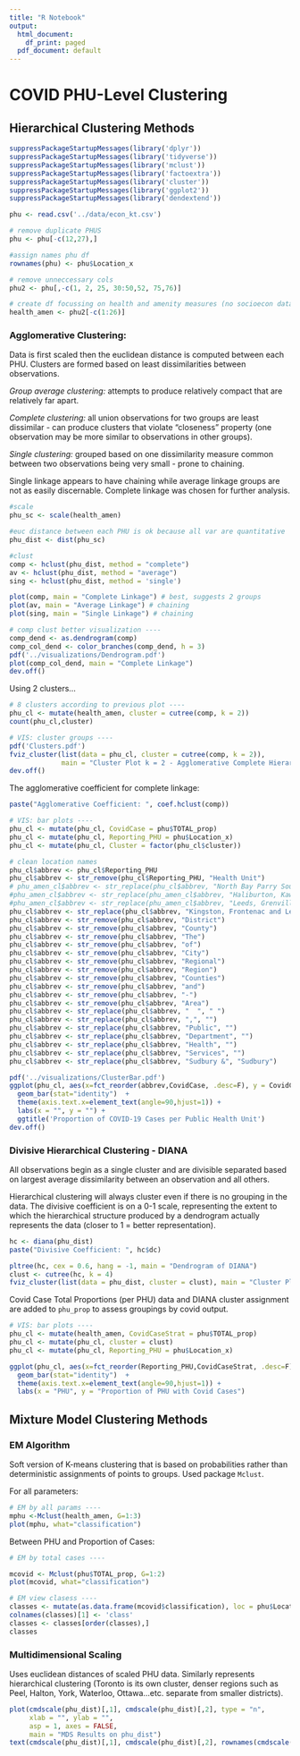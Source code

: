 ```yaml
---
title: "R Notebook"
output:
  html_document:
    df_print: paged
  pdf_document: default
---
```

# COVID PHU-Level Clustering 

## Hierarchical Clustering Methods

```r
suppressPackageStartupMessages(library('dplyr'))
suppressPackageStartupMessages(library('tidyverse'))
suppressPackageStartupMessages(library('mclust'))
suppressPackageStartupMessages(library('factoextra'))
suppressPackageStartupMessages(library('cluster'))
suppressPackageStartupMessages(library('ggplot2'))
suppressPackageStartupMessages(library('dendextend'))
```

```r
phu <- read.csv('../data/econ_kt.csv')

# remove duplicate PHUS
phu <- phu[-c(12,27),]

#assign names phu df
rownames(phu) <- phu$Location_x

# remove unneccessary cols
phu2 <- phu[,-c(1, 2, 25, 30:50,52, 75,76)]

# create df focussing on health and amenity measures (no socioecon data)
health_amen <- phu2[-c(1:26)]

```

### Agglomerative Clustering:

Data is first scaled then the euclidean distance is computed between each PHU. Clusters are formed based on least dissimilarities between observations.

*Group average clustering:* attempts to produce relatively compact that are relatively far apart.

*Complete clustering:* all union observations for two groups are least dissimilar - can produce clusters that violate "closeness" property (one observation may be more similar to observations in other groups).

*Single clustering:* grouped based on one dissimilarity measure common between two observations being very small - prone to chaining.

Single linkage appears to have chaining while average linkage groups are not as easily discernable. Complete linkage was chosen for further analysis.

```r
#scale
phu_sc <- scale(health_amen)

#euc distance between each PHU is ok because all var are quantitative
phu_dist <- dist(phu_sc)

#clust
comp <- hclust(phu_dist, method = "complete")
av <- hclust(phu_dist, method = "average")
sing <- hclust(phu_dist, method = 'single')

plot(comp, main = "Complete Linkage") # best, suggests 2 groups
plot(av, main = "Average Linkage") # chaining
plot(sing, main = "Single Linkage") # chaining


```

```r
# comp clust better visualization ----
comp_dend <- as.dendrogram(comp)
comp_col_dend <- color_branches(comp_dend, h = 3)
pdf('../visualizations/Dendrogram.pdf')
plot(comp_col_dend, main = "Complete Linkage")
dev.off()
```

Using 2 clusters...

```r

# 8 clusters according to previous plot ----
phu_cl <- mutate(health_amen, cluster = cutree(comp, k = 2)) 
count(phu_cl,cluster)

# VIS: cluster groups ----
pdf('Clusters.pdf')
fviz_cluster(list(data = phu_cl, cluster = cutree(comp, k = 2)), 
             main = "Cluster Plot k = 2 - Agglomerative Complete Hierarchical Clustering")
dev.off()

```

The agglomerative coefficient for complete linkage:

```r
paste("Agglomerative Coefficient: ", coef.hclust(comp))
```

```r
# VIS: bar plots ----
phu_cl <- mutate(phu_cl, CovidCase = phu$TOTAL_prop) 
phu_cl <- mutate(phu_cl, Reporting_PHU = phu$Location_x) 
phu_cl <- mutate(phu_cl, Cluster = factor(phu_cl$cluster)) 

# clean location names
phu_cl$abbrev <- phu_cl$Reporting_PHU
phu_cl$abbrev <- str_remove(phu_cl$Reporting_PHU, "Health Unit")
# phu_amen_cl$abbrev <- str_replace(phu_cl$abbrev, "North Bay Parry Sound District", "North Bay/Parry Sound")
#phu_amen_cl$abbrev <- str_replace(phu_amen_cl$abbrev, "Haliburton, Kawartha, Pine Ridge", "HKPR")
#phu_amen_cl$abbrev <- str_replace(phu_amen_cl$abbrev, "Leeds, Grenville and Lanark District", "LGL")
phu_cl$abbrev <- str_replace(phu_cl$abbrev, "Kingston, Frontenac and Lennox & Addington Public Health", "KFL&A")
phu_cl$abbrev <- str_remove(phu_cl$abbrev, "District")
phu_cl$abbrev <- str_remove(phu_cl$abbrev, "County")
phu_cl$abbrev <- str_remove(phu_cl$abbrev, "The")
phu_cl$abbrev <- str_remove(phu_cl$abbrev, "of")
phu_cl$abbrev <- str_remove(phu_cl$abbrev, "City")
phu_cl$abbrev <- str_remove(phu_cl$abbrev, "Regional")
phu_cl$abbrev <- str_remove(phu_cl$abbrev, "Region")
phu_cl$abbrev <- str_remove(phu_cl$abbrev, "Counties")
phu_cl$abbrev <- str_remove(phu_cl$abbrev, "and")
phu_cl$abbrev <- str_remove(phu_cl$abbrev, "-")
phu_cl$abbrev <- str_remove(phu_cl$abbrev, "Area")
phu_cl$abbrev <- str_replace(phu_cl$abbrev, "  ", " ")
phu_cl$abbrev <- str_replace(phu_cl$abbrev, ",", "")
phu_cl$abbrev <- str_replace(phu_cl$abbrev, "Public", "")
phu_cl$abbrev <- str_replace(phu_cl$abbrev, "Department", "")
phu_cl$abbrev <- str_replace(phu_cl$abbrev, "Health", "")
phu_cl$abbrev <- str_replace(phu_cl$abbrev, "Services", "")
phu_cl$abbrev <- str_replace(phu_cl$abbrev, "Sudbury &", "Sudbury")

pdf('../visualizations/ClusterBar.pdf')
ggplot(phu_cl, aes(x=fct_reorder(abbrev,CovidCase, .desc=F), y = CovidCase, fill = Cluster)) + 
  geom_bar(stat="identity")  +
  theme(axis.text.x=element_text(angle=90,hjust=1)) +
  labs(x = "", y = "") +
  ggtitle('Proportion of COVID-19 Cases per Public Health Unit')
dev.off()

```

### Divisive Hierarchical Clustering - DIANA
All observations begin as a single cluster and are divisible separated based on largest average dissimilarity between an observation and all others.

Hierarchical clustering will always cluster even if there is no grouping in the data. The divisive coefficient is on a 0-1 scale, representing the extent to which the hierarchical structure produced by a dendrogram actually represents the data (closer to 1 = better representation).

```r
hc <- diana(phu_dist)
paste("Divisive Coefficient: ", hc$dc)
```

```r
pltree(hc, cex = 0.6, hang = -1, main = "Dendrogram of DIANA")
clust <- cutree(hc, k = 4)
fviz_cluster(list(data = phu_dist, cluster = clust), main = "Cluster Plot DIANA - Divisive Hierarchical Clustering")

```

Covid Case Total Proportions (per PHU) data and DIANA cluster assignment are added to `phu_prop` to assess groupings by covid output.

```r
# VIS: bar plots ----
phu_cl <- mutate(health_amen, CovidCaseStrat = phu$TOTAL_prop) 
phu_cl <- mutate(phu_cl, cluster = clust) 
phu_cl <- mutate(phu_cl, Reporting_PHU = phu$Location_x) 

ggplot(phu_cl, aes(x=fct_reorder(Reporting_PHU,CovidCaseStrat, .desc=F), y = CovidCaseStrat, fill = factor(cluster))) + 
  geom_bar(stat="identity")  +
  theme(axis.text.x=element_text(angle=90,hjust=1)) +
  labs(x = "PHU", y = "Proportion of PHU with Covid Cases")

```


## Mixture Model Clustering Methods 

### EM Algorithm

Soft version of K-means clustering that is based on probabilities rather than deterministic assignments of points to groups. Used package `Mclust`.

For all parameters:

```r
# EM by all params ----
mphu <-Mclust(health_amen, G=1:3)
plot(mphu, what="classification")
```


Between PHU and Proportion of Cases:

```r
# EM by total cases ----

mcovid <- Mclust(phu$TOTAL_prop, G=1:2)
plot(mcovid, what="classification")
```

```r
# EM view clasess ----
classes <- mutate(as.data.frame(mcovid$classification), loc = phu$Location_x)
colnames(classes)[1] <- 'class'
classes <- classes[order(classes),]
classes
```


### Multidimensional Scaling

Uses euclidean distances of scaled PHU data. Similarly represents hierarchical clustering (Toronto is its own cluster, denser regions such as Peel, Halton, York, Waterloo, Ottawa...etc. separate from smaller districts).

```r
plot(cmdscale(phu_dist)[,1], cmdscale(phu_dist)[,2], type = "n", 
     xlab = "", ylab = "", 
     asp = 1, axes = FALSE, 
     main = "MDS Results on phu_dist")
text(cmdscale(phu_dist)[,1], cmdscale(phu_dist)[,2], rownames(cmdscale(phu_dist)), cex = 0.6)


```
